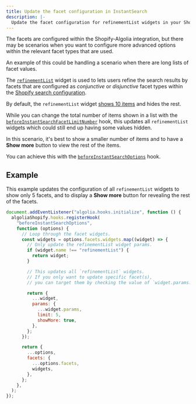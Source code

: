 ```yaml
---
title: Update the facet configuration in InstantSearch
description: |-
  Update the facet configuration for refinementList widgets in your Shopify app to enhance the user experience.
---
```


The facets are configured within the Shopify-Algolia integration, but there may be scenarios when you want to configure more advanced options within the relevant facet types that are used.

An example of this could be handling a scenario when there are long lists of facet values.

The [`refinementList`](/api-reference/widgets/refinement-list/js/) widget is used to lets users refine the search results by facets that are configured as _conjunctive_ or _disjunctive_ facet types
within the [Shopify search configuration](/integration/shopify/building-search-ui/instant-search/#configuration).

By default, the `refinementList` widget [shows 10 items](/api-reference/widgets/refinement-list/js/#widget-param-limit) and hides the rest.

While you can change the total number of items shown in a list with the [`beforeInstantSearchFacetLimitNumber`](/integration/shopify/building-search-ui/frontend-custom-events/#beforeinstantsearchfacetlimitnumber) hook, this updates all `refinementList` widgets which could still end up having some values hidden.

In this scenario, it's best to show a smaller number of items and to have a **Show more** button to view the rest of the items.

You can achieve this with the [`beforeInstantSearchOptions`](/integration/shopify/building-search-ui/frontend-custom-events/#beforeinstantsearchoptions) hook.

## Example

This example updates the configuration of all `refinementList` widgets to show only 5 facets, and to display a **Show more** button for revealing the rest of the facets.

```js js
document.addEventListener("algolia.hooks.initialize", function () {
  algoliaShopify.hooks.registerHook(
    "beforeInstantSearchOptions",
    function (options) {
      // Loop through the facet widgets.
      const widgets = options.facets.widgets.map((widget) => {
        // Only update the refinementList widget params.
        if (widget.name !== "refinementList") {
          return widget;
        }

        // This updates all `refinementList` widgets.
        // If you only want to update specific facet(s),
        // you can target them by checking the value of `widget.params.container`.

        return {
          ...widget,
          params: {
            ...widget.params,
            limit: 5,
            showMore: true,
          },
        };
      });

      return {
        ...options,
        facets: {
          ...options.facets,
          widgets,
        },
      };
    },
  );
});
```
